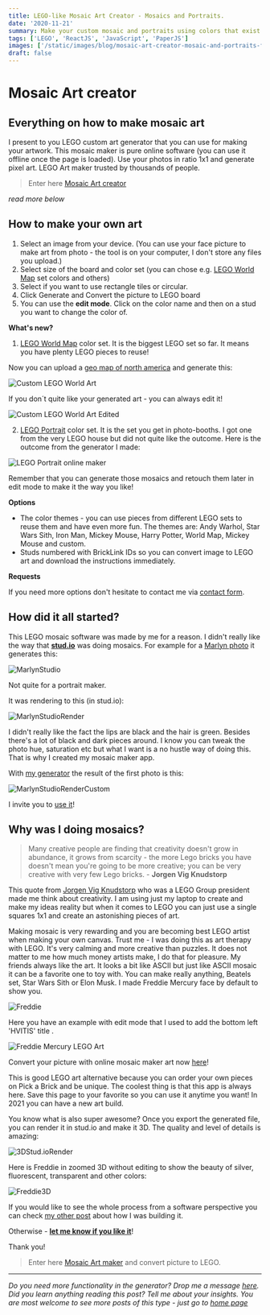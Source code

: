 ```yaml
---
title: LEGO-like Mosaic Art Creator - Mosaics and Portraits.
date: '2020-11-21'
summary: Make your custom mosaic and portraits using colors that exist in LEGO world. Calculate the average price of the set.
tags: ['LEGO', 'ReactJS', 'JavaScript', 'PaperJS']
images: ['/static/images/blog/mosaic-art-creator-mosaic-and-portraits-free-online-editor/lego-art-mosaic-custom-generator.png']
draft: false
---
```


# Mosaic Art creator

## Everything on how to make mosaic art

I present to you LEGO custom art generator that you can use for making your artwork. This mosaic maker is pure online software (you can use it offline once the page is loaded). Use your photos in ratio 1x1 and generate pixel art. LEGO Art maker trusted by thousands of people.

> Enter here [Mosaic Art creator][0]

_read more below_

## How to make your own art

1. Select an image from your device. (You can use your face picture to make art from photo - the tool is on your computer, I don't store any files you upload.)
2. Select size of the board and color set (you can chose e.g. [LEGO World Map][8] set colors and others)
3. Select if you want to use rectangle tiles or circular.
4. Click Generate and Convert the picture to LEGO board
5. You can use the **edit mode**. Click on the color name and then on a stud you want to change the color of.

**What's new?**

1. [LEGO World Map][12] color set. It is the biggest LEGO set so far. It means you have plenty LEGO pieces to reuse!

Now you can upload a [geo map of north america][10] and generate this:

![Custom LEGO World Art](./lego-art-world-map-maker-online-1.webp 'Custom LEGO World Art')

If you don´t quite like your generated art - you can always edit it!

![Custom LEGO World Art Edited](./lego-art-world-map-maker-online-2.webp 'Custom LEGO World Art Edited')

2. [LEGO Portrait][11] color set. It is the set you get in photo-booths. I got one from the very LEGO house but did not quite like the outcome. Here is the outcome from the generator I made:

![LEGO Portrait online maker](./lego-portrait-mosaic-maker-generator.webp 'LEGO Portrait online maker')

Remember that you can generate those mosaics and retouch them later in edit mode to make it the way you like!

**Options**

- The color themes - you can use pieces from different LEGO sets to reuse them and have even more fun. The themes are: Andy Warhol, Star Wars Sith, Iron Man, Mickey Mouse, Harry Potter, World Map, Mickey Mouse and custom.
- Studs numbered with BrickLink IDs so you can convert image to LEGO art and download the instructions immediately.

**Requests**

If you need more options don't hesitate to contact me via [contact form][9].

## How did it all started?

This LEGO mosaic software was made by me for a reason. I didn't really like the way that [**stud.io**][2] was doing mosaics. For example for a [Marlyn photo][1] it generates this:

![MarlynStudio](./marlyn_mosaic_maker_studio.png 'Marlyn Monroe Warhol')

Not quite for a portrait maker.

It was rendering to this (in stud.io):

![MarlynStudioRender](./marlyn_mosaic_maker_studio_render.png 'Marlyn Monroe Warhol LEGO Render')

I didn't really like the fact the lips are black and the hair is green. Besides there's a lot of black and dark pieces around. I know you can tweak the photo hue, saturation etc but what I want is a no hustle way of doing this. That is why I created my mosaic maker app.

With [my generator][3] the result of the first photo is this:

![MarlynStudioRenderCustom](./marlyn_custom_mosaic_maker_studio.png 'Marlyn Monroe Warhol LEGO Render Custom')

I invite you to [use it][3]!

## Why was I doing mosaics?

> Many creative people are finding that creativity doesn't grow in abundance, it grows from scarcity - the more Lego bricks you have doesn't mean you're going to be more creative; you can be very creative with very few Lego bricks. - **Jorgen Vig Knudstorp**

This quote from [Jorgen Vig Knudstorp][7] who was a LEGO Group president made me think about creativity. I am using just my laptop to create and make my ideas reality but when it comes to LEGO you can just use a single squares 1x1 and create an astonishing pieces of art.

Making mosaic is very rewarding and you are becoming best LEGO artist when making your own canvas. Trust me - I was doing this as art therapy with LEGO. It's very calming and more creative than puzzles. It does not matter to me how much money artists make, I do that for pleasure. My friends always like the art. It looks a bit like ASCII but just like ASCII mosaic it can be a favorite one to toy with. You can make really anything, Beatels set, Star Wars Sith or Elon Musk. I made Freddie Mercury face by default to show you.

![Freddie](./freddie-mercury-mosaic.png 'Freddie Mercury Mosaic Show must go on - cartoon')

Here you have an example with edit mode that I used to add the bottom left 'HVITIS' title .

![Freddie Mercury LEGO Art](./freddie-mercury-mosaic-edited.png 'Freddie Mercury LEGO Art')

Convert your picture with online mosaic maker art now [here][0]!

This is good LEGO art alternative because you can order your own pieces on Pick a Brick and be unique. The coolest thing is that this app is always here. Save this page to your favorite so you can use it anytime you want! In 2021 you can have a new art build.

You know what is also super awesome? Once you export the generated file, you can render it in stud.io and make it 3D. The quality and level of details is amazing:

![3DStud.ioRender](./rendering-mosaic-3d-generated-in-online-free-tool-maker.png '3D Render of mosaic generated here')

Here is Freddie in zoomed 3D without editing to show the beauty of silver, fluorescent, transparent and other colors:

![Freddie3D](./freddie-mercury-mosaic-3d.png 'Freddie Mercury Mosaic Show must go on - cartoon 3d')

If you would like to see the whole process from a software perspective you can check [my other post][4] about how I was building it.

Otherwise - [**let me know if you like it**][6]!

Thank you!

> Enter here [Mosaic Art maker][0] and convert picture to LEGO.

---

_Do you need more functionality in the generator? Drop me a message [here][6]. Did you learn anything reading this post? Tell me about your insights. You are most welcome to see more posts of this type - just go to [home page][100]_

[100]: https://hvitis.dev
[0]: https://hvitis.dev/mosaic-art-maker
[1]: https://cdn.catawiki.net/assets/marketing/marketing/upload_images-files/25639-b4ab0d290ab1d4ab3c94abcb09545b1294e3f70f-original.jpg
[2]: https://www.bricklink.com/v3/studio/download.page
[3]: https://hvitis.dev/mosaic-art-maker
[4]: https://hvitis.dev/project-lego-art-creator-mosaic-and-portraits-free-tutorial-using-javascript-react-gatsbyjs
[5]: https://twitter.com/hvitis_
[6]: https://hvitis.dev/contact
[7]: https://en.wikipedia.org/wiki/J%C3%B8rgen_Vig_Knudstorp
[8]: https://brickset.com/article/59534/review-31203-world-map
[9]: https://hvitis.dev/contact
[10]: https://mapswire.com/north-america/physical-maps/
[11]: https://www.lego.com/en-us/product/mosaic-maker-40179
[12]: https://www.lego.com/en-us/product/world-map-31203

